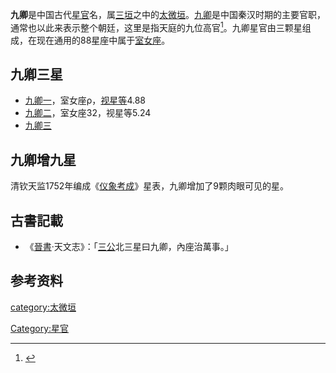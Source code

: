 '''九卿'''是中国古代[[星官|星官]]名，属[[三垣|三垣]]之中的[[太微垣|太微垣]]。[[九卿|九卿]]是中国秦汉时期的主要官职，通常也以此来表示整个朝廷，这里是指天庭的九位高官<ref>{{Cite web |url=http://aeea.nmns.edu.tw/2006/0606/ap060618.html |title=太微左垣 |accessdate=2011-02-25 |archive-date=2011-05-21 |archive-url=https://web.archive.org/web/20110521235745/http://aeea.nmns.edu.tw/2006/0606/ap060618.html |dead-url=no }}</ref>。九卿星官由三颗星组成，在现在通用的88星座中属于[[室女座|室女座]]。

==九卿三星==
* [[九卿一|九卿一]]，室女座ρ，[[视星等|视星等]]4.88
* [[九卿二|九卿二]]，室女座32，视星等5.24
* [[九卿三|九卿三]]

==九卿增九星==
清钦天监1752年编成《[[仪象考成|仪象考成]]》星表，九卿增加了9颗肉眼可见的星。

== 古書記載 ==
*《[[晉書|晉書]]‧天文志》：「[[三公_(太微垣)|三公]]北三星曰九卿，內座治萬事。」

==参考资料==
{{reflist}}

{{三垣}}

[[category:太微垣|category:太微垣]]
[[Category:星官|Category:星官]]